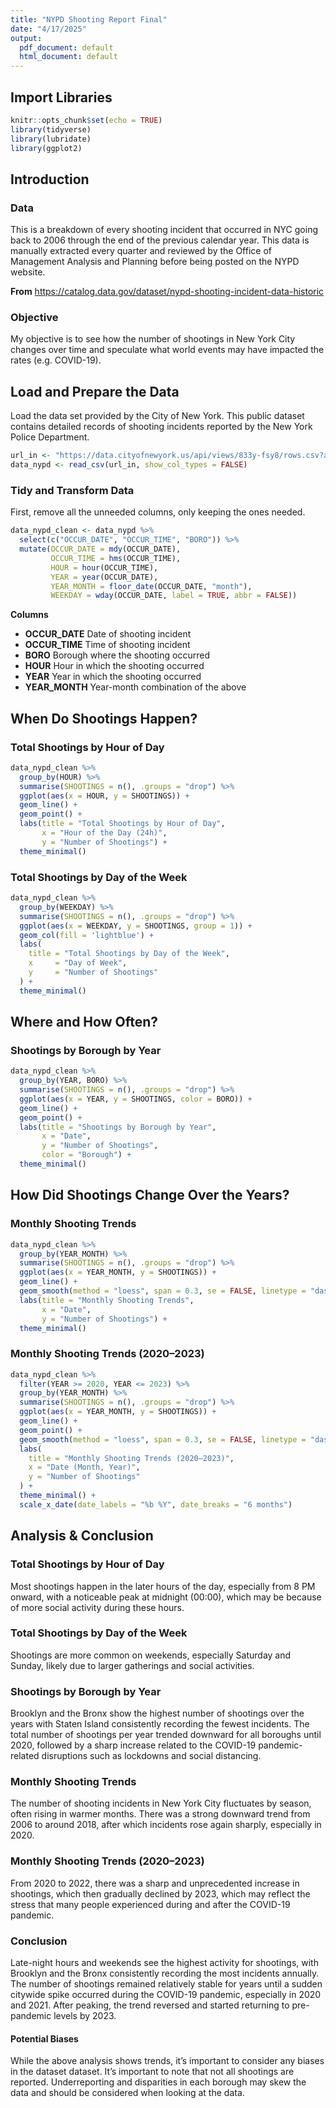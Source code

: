 ```yaml
---
title: "NYPD Shooting Report Final"
date: "4/17/2025"
output:
  pdf_document: default
  html_document: default
---
```


## Import Libraries

```r
knitr::opts_chunk$set(echo = TRUE)
library(tidyverse)
library(lubridate)
library(ggplot2)
```

## Introduction

### Data

This is a breakdown of every shooting incident that occurred in NYC going back to 2006 through the end of the previous calendar year. This data is manually extracted every quarter and reviewed by the Office of Management Analysis and Planning before being posted on the NYPD website.

**From** <https://catalog.data.gov/dataset/nypd-shooting-incident-data-historic>

### Objective

My objective is to see how the number of shootings in New York City changes over time and speculate what world events may have impacted the rates (e.g. COVID-19).

## Load and Prepare the Data

Load the data set provided by the City of New York. This public dataset contains detailed records of shooting incidents reported by the New York Police Department.

```r
url_in <- "https://data.cityofnewyork.us/api/views/833y-fsy8/rows.csv?accessType=DOWNLOAD"
data_nypd <- read_csv(url_in, show_col_types = FALSE)
```

### Tidy and Transform Data

First, remove all the unneeded columns, only keeping the ones needed.

```r
data_nypd_clean <- data_nypd %>%
  select(c("OCCUR_DATE", "OCCUR_TIME", "BORO")) %>%
  mutate(OCCUR_DATE = mdy(OCCUR_DATE),
         OCCUR_TIME = hms(OCCUR_TIME),
         HOUR = hour(OCCUR_TIME),
         YEAR = year(OCCUR_DATE),
         YEAR_MONTH = floor_date(OCCUR_DATE, "month"),
         WEEKDAY = wday(OCCUR_DATE, label = TRUE, abbr = FALSE))
```

**Columns**

-   **OCCUR_DATE** Date of shooting incident
-   **OCCUR_TIME** Time of shooting incident
-   **BORO** Borough where the shooting occurred
-   **HOUR** Hour in which the shooting occurred
-   **YEAR** Year in which the shooting occurred
-   **YEAR_MONTH** Year-month combination of the above

## When Do Shootings Happen?

### Total Shootings by Hour of Day

```r
data_nypd_clean %>%
  group_by(HOUR) %>%
  summarise(SHOOTINGS = n(), .groups = "drop") %>%
  ggplot(aes(x = HOUR, y = SHOOTINGS)) +
  geom_line() +
  geom_point() +
  labs(title = "Total Shootings by Hour of Day",
       x = "Hour of the Day (24h)",
       y = "Number of Shootings") +
  theme_minimal()
```

### Total Shootings by Day of the Week

```r
data_nypd_clean %>%
  group_by(WEEKDAY) %>%
  summarise(SHOOTINGS = n(), .groups = "drop") %>%
  ggplot(aes(x = WEEKDAY, y = SHOOTINGS, group = 1)) +
  geom_col(fill = 'lightblue') +
  labs(
    title = "Total Shootings by Day of the Week",
    x     = "Day of Week",
    y     = "Number of Shootings"
  ) +
  theme_minimal()
```

## Where and How Often?

### Shootings by Borough by Year

```r
data_nypd_clean %>%
  group_by(YEAR, BORO) %>%
  summarise(SHOOTINGS = n(), .groups = "drop") %>%
  ggplot(aes(x = YEAR, y = SHOOTINGS, color = BORO)) +
  geom_line() +
  geom_point() +
  labs(title = "Shootings by Borough by Year",
       x = "Date",
       y = "Number of Shootings",
       color = "Borough") +
  theme_minimal()
```

## How Did Shootings Change Over the Years?

### Monthly Shooting Trends

```r
data_nypd_clean %>%
  group_by(YEAR_MONTH) %>%
  summarise(SHOOTINGS = n(), .groups = "drop") %>%
  ggplot(aes(x = YEAR_MONTH, y = SHOOTINGS)) +
  geom_line() +
  geom_smooth(method = "loess", span = 0.3, se = FALSE, linetype = "dashed") +
  labs(title = "Monthly Shooting Trends",
       x = "Date",
       y = "Number of Shootings") +
  theme_minimal()
```

### Monthly Shooting Trends (2020–2023)

```r
data_nypd_clean %>%
  filter(YEAR >= 2020, YEAR <= 2023) %>%
  group_by(YEAR_MONTH) %>%
  summarise(SHOOTINGS = n(), .groups = "drop") %>%
  ggplot(aes(x = YEAR_MONTH, y = SHOOTINGS)) +
  geom_line() +
  geom_point() +
  geom_smooth(method = "loess", span = 0.3, se = FALSE, linetype = "dashed") +
  labs(
    title = "Monthly Shooting Trends (2020–2023)",
    x = "Date (Month, Year)",
    y = "Number of Shootings"
  ) +
  theme_minimal() +
  scale_x_date(date_labels = "%b %Y", date_breaks = "6 months")
```

## Analysis & Conclusion

### Total Shootings by Hour of Day

Most shootings happen in the later hours of the day, especially from 8 PM onward, with a noticeable peak at midnight (00:00), which may be because of more social activity during these hours.

### Total Shootings by Day of the Week

Shootings are more common on weekends, especially Saturday and Sunday, likely due to larger gatherings and social activities.

### Shootings by Borough by Year

Brooklyn and the Bronx show the highest number of shootings over the years with Staten Island consistently recording the fewest incidents. The total number of shootings per year trended downward for all boroughs until 2020, followed by a sharp increase related to the COVID-19 pandemic-related disruptions such as lockdowns and social distancing.

### Monthly Shooting Trends

The number of shooting incidents in New York City fluctuates by season, often rising in warmer months. There was a strong downward trend from 2006 to around 2018, after which incidents rose again sharply, especially in 2020.

### Monthly Shooting Trends (2020–2023)

From 2020 to 2022, there was a sharp and unprecedented increase in shootings, which then gradually declined by 2023, which may reflect the stress that many people experienced during and after the COVID-19 pandemic.

### Conclusion

Late-night hours and weekends see the highest activity for shootings, with Brooklyn and the Bronx consistently recording the most incidents annually. The number of shootings remained relatively stable for years until a sudden citywide spike occurred during the COVID-19 pandemic, especially in 2020 and 2021. After peaking, the trend reversed and started returning to pre-pandemic levels by 2023.

#### Potential Biases

While the above analysis shows trends, it’s important to consider any biases in the dataset dataset. It's important to note that not all shootings are reported. Underreporting and disparities in each borough may skew the data and should be considered when looking at the data.
